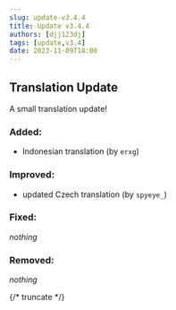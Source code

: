 ```yaml
---
slug: update-v3.4.4
title: Update v3.4.4
authors: [djj123dj]
tags: [update,v3.4]
date: 2023-11-09T18:00
---
```


## Translation Update
A small translation update!

### <C color="green">Added:</C>
- Indonesian translation (by `erxg`)

### <C color="yellow">Improved:</C>
- updated Czech translation (by `spyeye_`)

### <C color="orange">Fixed:</C>
*nothing*

### <C color="red">Removed:</C>
*nothing*

{/* truncate */}